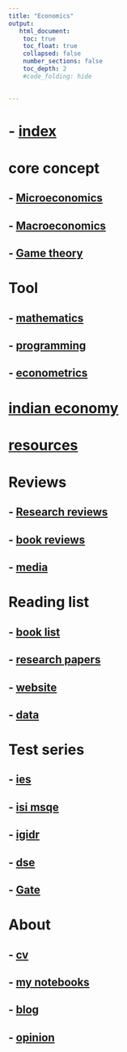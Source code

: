 ```yaml
---
title: "Economics"
output:
   html_document:
    toc: true
    toc_float: true
    collapsed: false
    number_sections: false
    toc_depth: 2
    #code_folding: hide
    

---
```


# - [index](index.html)

# core concept

## - [Microeconomics](microeconomics.html)
## - [Macroeconomics](Macroeconomics.html)
## - [Game theory](Game-Theory.html)

# Tool 

## - [mathematics](Mathematics.html)
## - [programming](programming.html)
## - [econometrics](econometrics.html)

# [indian economy](indian-economy.html)

# [resources](resources.html)

# Reviews

## - [Research reviews](research-reviews.html)
## - [book reviews](book-reviews.html)
## - [media](media-reviews.html)

# Reading list

## - [book list](book-list.html)
## - [research papers](research-paper-list.html)
## - [website](website-list.html)
## - [data](data-list.html)

# Test series

## - [ies](Test-series-IES.html)
## - [isi msqe](ISI-MSQE.html)
## - [igidr](test-series-igidr.html)
## - [dse](test-series-dse.html)
## - [Gate](GATE.html)

# About

## - [cv](about-cv.html)
## - [my notebooks](my-notebooks.html)
## - [blog](about-blogs.html)
## - [opinion](about-opinion.html)